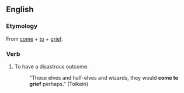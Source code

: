 ==English==

===Etymology===
From [[come]] + [[to]] + [[grief]].

===Verb===
{{en-verb|comes to grief|coming to grief|came to grief}}

# {{idiom}} To have a disastrous outcome.
#:"These elves and half-elves and wizards, they would '''come to grief''' perhaps." (Tolkein)